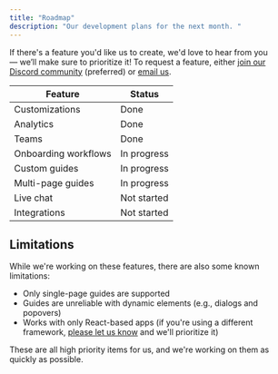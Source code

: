 ```yaml
---
title: "Roadmap"
description: "Our development plans for the next month. "
---
```


If there's a feature you'd like us to create, we'd love to hear from you — we’ll make sure to prioritize it! To request a feature, either [join our Discord community](https://dub.sh/pointer-community) (preferred) or [email us](mailto:team@pointer.so).

| Feature              | Status      |
| -------------------- | ----------- |
| Customizations       | Done        |
| Analytics            | Done        |
| Teams                | Done        |
| Onboarding workflows | In progress |
| Custom guides        | In progress |
| Multi-page guides    | In progress |
| Live chat            | Not started |
| Integrations         | Not started |

## Limitations

While we're working on these features, there are also some known limitations:

- Only single-page guides are supported
- Guides are unreliable with dynamic elements (e.g., dialogs and popovers)
- Works with only React-based apps (if you're using a different framework, [please let us know](mailto:team@pointer.so) and we'll prioritize it)

These are all high priority items for us, and we're working on them as quickly as possible.
